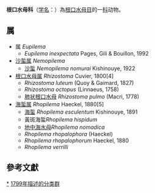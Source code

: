 {{Automatic taxobox
| taxon = Rhizostomatidae
| authority = Cuvier, 1799
| image = Rizostoma pulmo.jpg
| image_caption = ''[[Rizostoma_pulmo|Rizostoma pulmo]]''
}}
'''根口水母科'''（[[学名|学名]]：{{lang|la|''Rhizostomatidae''}}）為[[根口水母目|根口水母目]]的一[[科|科]]动物。

==属==
* 属 ''Eupilema''
** ''Eupilema inexpectata'' Pages, Gili & Bouillon, 1992
* [[沙蜇属|沙蜇属]] ''Nemopilema''
** [[沙蜇|沙蜇]] ''Nemopilema nomurai'' Kishinouye, 1922
* [[根口水母属|根口水母属]] ''Rhizostoma'' Cuvier, 1800[4]
** ''Rhizostoma luteum'' (Quoy & Gaimard, 1827)
** ''Rhizostoma octopus'' (Linnaeus, 1758)
** [[肺状根口水母|肺状根口水母]] ''Rhizostoma pulmo'' (Macri, 1778)
* [[海蜇属|海蜇属]] ''Rhopilema'' Haeckel, 1880[5]
** [[海蜇|海蜇]] ''Rhopilema esculentum'' Kishinouye, 1891
** 黃斑海蜇''Rhopilema hispidum''
** [[地中海水母|地中海水母]]''Rhopilema nomadica''
** ''Rhopilema rhopalophora'' (Haeckel)
** ''Rhopilema rhopalophorum'' Haeckel, 1880
** ''Rhopilema verrilli''

==參考文獻==
{{reflist}}

{{taxonbar}}

[[Category:_根口水母科|*]]
[[Category:1799年描述的分类群|1799年描述的分类群]]